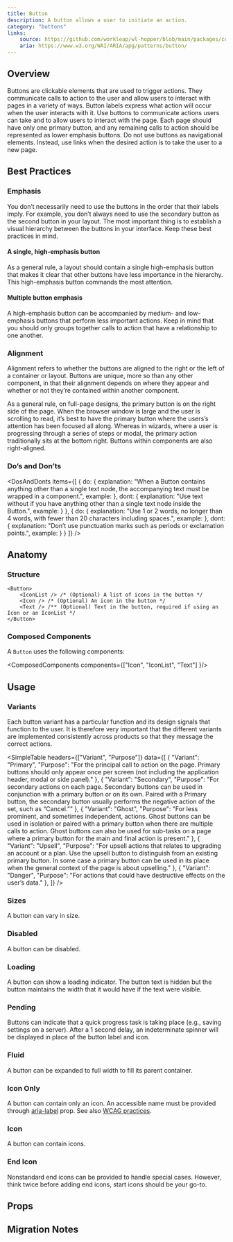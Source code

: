 ```yaml
---
title: Button
description: A button allows a user to initiate an action.
category: "buttons"
links:
    source: https://github.com/workleap/wl-hopper/blob/main/packages/components/src/buttons/src/Button.tsx
    aria: https://www.w3.org/WAI/ARIA/apg/patterns/button/
---
```


<Example src="buttons/docs/button/preview" isOpen />

## Overview

Buttons are clickable elements that are used to trigger actions. They communicate calls to action to the user and allow users to interact with pages in a variety of ways. Button labels express what action will occur when the user interacts with it.
Use buttons to communicate actions users can take and to allow users to interact with the page. Each page should have only one primary button, and any remaining calls to action should be represented as lower emphasis buttons.
Do not use buttons as navigational elements. Instead, use links when the desired action is to take the user to a new page.

## Best Practices

### Emphasis

You don’t necessarily need to use the buttons in the order that their labels imply. For example, you don’t always need to use the secondary button as the second button in your layout.
The most important thing is to establish a visual hierarchy between the buttons in your interface. Keep these best practices in mind.

#### A single, high-emphasis button

As a general rule, a layout should contain a single high-emphasis button that makes it clear that other buttons have less importance in the hierarchy. This high-emphasis button commands the most attention.

#### Multiple button emphasis

A high-emphasis button can be accompanied by medium- and low-emphasis buttons that perform less important actions. Keep in mind that you should only groups together calls to action that have a relationship to one another.

### Alignment

Alignment refers to whether the buttons are aligned to the right or the left of a container or layout. Buttons are unique, more so than any other component, in that their alignment depends on where they appear and whether or not they’re contained within another component.

As a general rule, on full-page designs, the primary button is on the right side of the page. When the browser window is large and the user is scrolling to read, it’s best to have the primary button where the users’s attention has been focused all along.
Whereas in wizards, where a user is progressing through a series of steps or modal, the primary action traditionally sits at the bottom right. Buttons within components are also right-aligned.

### Do’s and Don’ts

<DosAndDonts
    items={[
        {
            do: {
                explanation: "When a Button contains anything other than a single text node, the accompanying text must be wrapped in a <Text> component.",
                example: <CodeOnlyExample src="buttons/docs/button/dos-and-donts/text-do" />
            },
            dont: {
                explanation: "Use text without <Text> if you have anything other than a single text node inside the Button.",
                example: <CodeOnlyExample src="buttons/docs/button/dos-and-donts/text-dont" />
            }
        },
        {
            do: {
                explanation: "Use 1 or 2 words, no longer than 4 words, with fewer than 20 characters including spaces.",
                example: <Example type="preview" src="buttons/docs/button/dos-and-donts/punctuation-do" hideStackblitzButton />
            },
            dont: {
                explanation: "Don’t use punctuation marks such as periods or exclamation points.",
                example: <Example type="preview" src="buttons/docs/button/dos-and-donts/punctuation-dont" hideStackblitzButton />
            }
        }
    ]}
/>

## Anatomy

### Structure

```tsx
<Button>
    <IconList /> /* (Optional) A list of icons in the button */
    <Icon /> /* (Optional) An icon in the button */
    <Text /> /** (Optional) Text in the button, required if using an Icon or an IconList */
</Button>
```

### Composed Components

A `Button` uses the following components:

<ComposedComponents components={["Icon", "IconList", "Text"] }/>

## Usage

### Variants

Each button variant has a particular function and its design signals that function to the user.
It is therefore very important that the different variants are implemented consistently across products so that they message the correct actions.

<Example src="buttons/docs/button/variant" />

<SimpleTable
    headers={["Variant", "Purpose"]}
    data={[
        { "Variant": "Primary",  "Purpose": "For the principal call to action on the page. Primary buttons should only appear once per screen (not including the application header, modal or side panel)." },
        { "Variant": "Secondary",  "Purpose":  "For secondary actions on each page. Secondary buttons can be used in conjunction with a primary button or on its own. Paired with a Primary button, the secondary button usually performs the negative action of the set, such as “Cancel.”" },
        { "Variant": "Ghost", "Purpose": "For less prominent, and sometimes independent, actions. Ghost buttons can be used in isolation or paired with a primary button when there are multiple calls to action. Ghost buttons can also be used for sub-tasks on a page where a primary button for the main and final action is present." },
        { "Variant": "Upsell",  "Purpose":  "For upsell actions that relates to upgrading an account or a plan. Use the upsell button to distinguish from an existing primary button. In some case a primary button can be used in its place when the general context of the page is about upselling." },
        { "Variant": "Danger",  "Purpose":  "For actions that could have destructive effects on the user’s data." },
    ]}
/>

### Sizes
A button can vary in size.

<Example src="buttons/docs/button/size" />

### Disabled
A button can be disabled.

<Example src="buttons/docs/button/state" />

### Loading
A button can show a loading indicator. The button text is hidden but the button maintains the width that it would have if the text were visible.

<Example src="buttons/docs/button/loading" />

### Pending
Buttons can indicate that a quick progress task is taking place (e.g., saving settings on a server). After a 1 second delay, an indeterminate spinner will be displayed in place of the button label and icon.

<Example src="buttons/docs/button/pending" />

### Fluid
A button can be expanded to full width to fill its parent container.

<Example src="buttons/docs/button/layout" />

### Icon Only
A button can contain only an icon. An accessible name must be provided through [aria-label](https://developer.mozilla.org/en-US/docs/Web/Accessibility/ARIA/Attributes/aria-label) prop. See also [WCAG practices](https://www.w3.org/TR/WCAG20-TECHS/ARIA6.html).

<Example src="buttons/docs/button/icon" />

### Icon
A button can contain icons.

<Example src="buttons/docs/button/icons" />

### End Icon
Nonstandard end icons can be provided to handle special cases. However, think twice before adding end icons, start icons should be your go-to.

<Example src="buttons/docs/button/endIcon" />

## Props

<PropTable component="Button" />

## Migration Notes

<MigrateGuide src="buttons/docs/migration-notes" />
